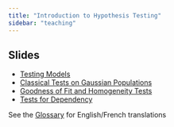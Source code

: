 ```yaml
---
title: "Introduction to Hypothesis Testing"
sidebar: "teaching"
---
```


## Slides

- [Testing Models](slides/testing_models.qmd)
- [Classical Tests on Gaussian Populations](slides/gaussian_populations.qmd)
- [Goodness of Fit and Homogeneity Tests](slides/goodness_of_fit_chi2.qmd)
- [Tests for Dependency](slides/dependency.qmd)


See the [Glossary](slides/glossary.qmd) for English/French translations



